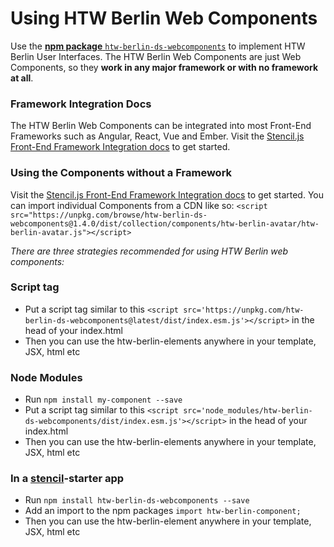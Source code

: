 
<Meta title="Usage"></Meta>

<htw-berlin-logo size="m" color="blue" href="https://www.npmjs.com/package/htw-berlin-ds-webcomponents" alt-title="See package on npmjs.org"></htw-berlin-logo>

# Using HTW Berlin Web Components

Use the [**npm package** `htw-berlin-ds-webcomponents`](https://www.npmjs.com/package/htw-berlin-ds-webcomponents) to implement HTW Berlin User Interfaces. The HTW Berlin Web Components are just Web Components, so they **work in any major framework or with no framework at all**.

### Framework Integration Docs

The HTW Berlin Web Components can be integrated into most Front-End Frameworks such as Angular, React, Vue and Ember.
Visit the [Stencil.js Front-End Framework Integration docs](https://stenciljs.com/docs/overview) to get started.

### Using the Components without a Framework

Visit the [Stencil.js Front-End Framework Integration docs](https://stenciljs.com/docs/javascript) to get started.
You can import individual Components from a CDN like so: `<script src="https://unpkg.com/browse/htw-berlin-ds-webcomponents@1.4.0/dist/collection/components/htw-berlin-avatar/htw-berlin-avatar.js"></script>`

_There are three strategies recommended for using HTW Berlin web components:_

### Script tag

- Put a script tag similar to this `<script src='https://unpkg.com/htw-berlin-ds-webcomponents@latest/dist/index.esm.js'></script>` in the head of your index.html
- Then you can use the htw-berlin-elements anywhere in your template, JSX, html etc

### Node Modules

- Run `npm install my-component --save`
- Put a script tag similar to this `<script src='node_modules/htw-berlin-ds-webcomponents/dist/index.esm.js'></script>` in the head of your index.html
- Then you can use the htw-berlin-elements anywhere in your template, JSX, html etc

### In a [stencil](https://stenciljs.com/)-starter app

- Run `npm install htw-berlin-ds-webcomponents --save`
- Add an import to the npm packages `import htw-berlin-component;`
- Then you can use the htw-berlin-element anywhere in your template, JSX, html etc
